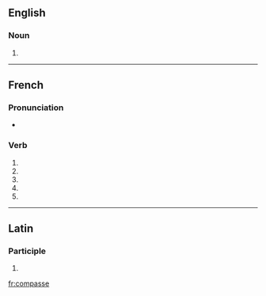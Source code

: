 {{also|compassé}}
==English==

===Noun===
{{en-noun}}

# {{obsolete spelling of|compass}}

----

==French==

===Pronunciation===
* {{homophones|compassent|compasses}}

===Verb===
{{fr-verb form}}

# {{conjugation of|compasser||1|s|pres|ind|lang=fr}}
# {{conjugation of|compasser||3|s|pres|ind|lang=fr}}
# {{conjugation of|compasser||1|s|pres|sub|lang=fr}}
# {{conjugation of|compasser||1|s|pres|sub|lang=fr}}
# {{conjugation of|compasser||2|s|imp|lang=fr}}

----

==Latin==

===Participle===
{{la-part-form|compasse}}

# {{inflection of|compassus|compassus|voc|m|s|lang=la}}

[[fr:compasse]]